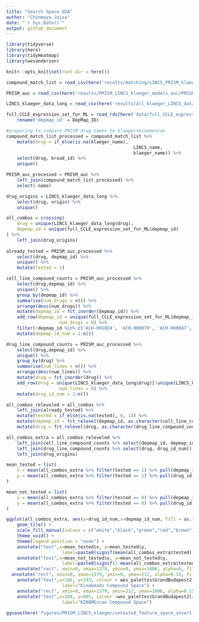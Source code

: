 ```yaml
---
title: "Search Space EDA"
author: "Chinmaya Joisa"
date: "`r Sys.Date()`"
output: github_document
---
```


```r
library(tidyverse)
library(here)
library(tidyHeatmap)
library(wesanderson)

knitr::opts_knit$set(root.dir = here())
```

```r
compound_match_list = read_csv(here('results/matching/LINCS_PRISM_klaeger_combined_drug_matches_final.csv'))

PRISM_auc = read_csv(here('results/PRISM_LINCS_klaeger_models_auc/PRISM_auc_for_ml.csv'))

LINCS_klaeger_data_long = read_csv(here('results/all_klaeger_LINCS_data_for_ml_long.csv'))

full_CCLE_expression_set_for_ML = read_rds(here('data/full_CCLE_expression_set_for_ML.rds')) %>% 
	rename('depmap_id' = DepMap_ID)
```

```r
#preparing to compare PRISM drug names to klaeger+kinomescan
compound_match_list_processed = compound_match_list %>% 
	mutate(drug = if_else(is.na(klaeger_name), 
												LINCS_name, 
												klaeger_name)) %>% 
	select(drug, broad_id) %>% 
	unique()

PRISM_auc_processed = PRISM_auc %>% 
	left_join(compound_match_list_processed) %>% 
	select(-name)
```

 
```r
drug_origins = LINCS_klaeger_data_long %>% 
	select(drug, origin) %>% 
	unique()

all_combos = crossing(
	drug = unique(LINCS_klaeger_data_long$drug),
	depmap_id = unique(full_CCLE_expression_set_for_ML$depmap_id)
) %>% 
	left_join(drug_origins)
	
already_tested = PRISM_auc_processed %>%
	select(drug, depmap_id) %>%
	unique() %>%
	mutate(tested = 1)

cell_line_compound_counts = PRISM_auc_processed %>%
	select(drug,depmap_id) %>%
	unique() %>%
	group_by(depmap_id) %>%
	summarise(num_drugs = n()) %>%
	arrange(desc(num_drugs)) %>%
	mutate(depmap_id = fct_inorder(depmap_id)) %>%
	add_row(depmap_id = unique(full_CCLE_expression_set_for_ML$depmap_id)[!unique(full_CCLE_expression_set_for_ML$depmap_id) %in% unique(PRISM_auc_processed$depmap_id)],
					num_drugs = 0) %>%	
	filter(!depmap_id %in% c('ACH-001024', 'ACH-000979', 'ACH-000047', 'ACH-000309')) %>% 
	mutate(depmap_id_num = 1:n())

drug_line_compound_counts = PRISM_auc_processed %>%
	select(drug,depmap_id) %>%
	unique() %>%
	group_by(drug) %>%
	summarise(num_lines = n()) %>%
	arrange(desc(num_lines)) %>%
	mutate(drug = fct_inorder(drug)) %>%
	add_row(drug = unique(LINCS_klaeger_data_long$drug)[!unique(LINCS_klaeger_data_long$drug) %in% unique(PRISM_auc_processed$drug)],
					num_lines = 0) %>%
	mutate(drug_id_num = 1:n())

all_combos_releveled = all_combos %>% 
	left_join(already_tested) %>%
	mutate(tested = if_else(is.na(tested), 0, 1)) %>% 
	mutate(depmap_id = fct_relevel(depmap_id, as.character(cell_line_compound_counts$depmap_id))) %>% 
	mutate(drug = fct_relevel(drug, as.character(drug_line_compound_counts$drug)))
```

```r
all_combos_extra = all_combos_releveled %>%
	left_join(cell_line_compound_counts %>% select(depmap_id, depmap_id_num)) %>%
	left_join(drug_line_compound_counts %>% select(drug, drug_id_num)) %>% 
	left_join(drug_origins)

mean_tested = list(
	x = mean(all_combos_extra %>% filter(tested == 1) %>% pull(depmap_id_num)),
	y = mean(all_combos_extra %>% filter(tested == 1) %>% pull(drug_id_num))
)

mean_not_tested = list(
	x = mean(all_combos_extra %>% filter(tested == 0) %>% pull(depmap_id_num)),
	y = mean(all_combos_extra %>% filter(tested == 0) %>% pull(drug_id_num))
)
```

```r
ggplot(all_combos_extra, aes(y=drug_id_num,x=depmap_id_num, fill = as.factor(tested), width=1, height=1)) +
	geom_tile() +
	scale_fill_manual(values = c("white","black","green","red","brown")) +
	theme_void() +
	theme(legend.position = "none") +
	annotate("text",x=mean_tested$x, y=mean_tested$y, 
					 label=paste0(signif(mean(all_combos_extra$tested),3)*100,"% Tested"), color='white') +
	annotate("text",x=mean_not_tested$x, y=mean_not_tested$y, 
					 label=paste0(signif(1-mean(all_combos_extra$tested),3)*100,"% Not Tested")) + 
	annotate("rect", xmin=0, xmax=1379, ymin=0, ymax=1006, alpha=0, fill="white", colour = "black", size = 0.2) +
  annotate("rect", xmin=0, xmax=1379, ymin=0, ymax=212, alpha=0.15, fill= wes_palettes$GrandBudapest2[3]) +
	annotate("text",x=186, y=193, colour = wes_palettes$GrandBudapest2[3],
					 label="Kinobeads Compound Space") + 
	annotate("rect", xmin=0, xmax=1379, ymin=212, ymax=1006, alpha=0.15, fill=wes_palettes$GrandBudapest2[4]) +
	annotate("text",x=204, y=985, colour =wes_palettes$GrandBudapest2[4],
					 label="KINOMEscan Compound Space") 
	
ggsave(here('figures/PRISM_LINCS_klaeger/untested_feature_space_invert.png'), dpi = 300, height=10, width=21, units = "cm")
```

